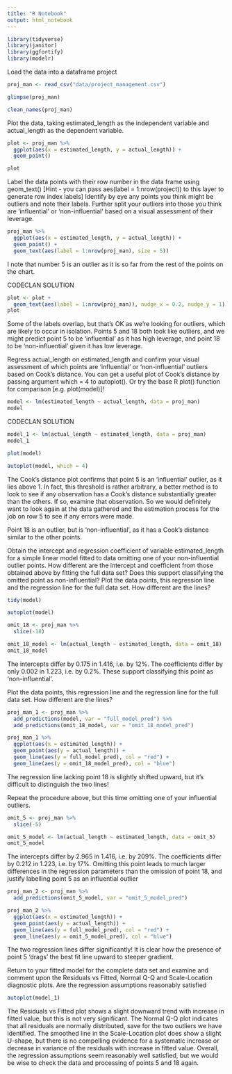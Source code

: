 ```yaml
---
title: "R Notebook"
output: html_notebook
---
```


```r
library(tidyverse)
library(janitor)
library(ggfortify)
library(modelr)
```


Load the data into a dataframe project

```r
proj_man <- read_csv("data/project_management.csv")
```

```r
glimpse(proj_man)
```

```r
clean_names(proj_man)
```


Plot the data, taking estimated_length as the independent variable and actual_length as the dependent variable.


```r

plot <- proj_man %>%
  ggplot(aes(x = estimated_length, y = actual_length)) +
  geom_point()

plot
```

Label the data points with their row number in the data frame using geom_text() [Hint - you can pass aes(label = 1:nrow(project)) to this layer to generate row index labels]
Identify by eye any points you think might be outliers and note their labels.
Further split your outliers into those you think are ‘influential’ or ‘non-influential’ based on a visual assessment of their leverage.

```r
proj_man %>%
  ggplot(aes(x = estimated_length, y = actual_length)) +
  geom_point() +
  geom_text(aes(label = 1:nrow(proj_man), size = 5))


```


I note that number 5 is an outlier as it is so far from the rest of the points on the chart. 

CODECLAN SOLUTION

```r

plot <- plot +
  geom_text(aes(label = 1:nrow(proj_man)), nudge_x = 0.2, nudge_y = 1)
plot
```


Some of the labels overlap, but that’s OK as we’re looking for outliers, which are likely to occur in isolation. Points 5 and 18 both look like outliers, and we might predict point 5 to be ‘influential’ as it has high leverage, and point 18 to be ‘non-influential’ given it has low leverage.


Regress actual_length on estimated_length and confirm your visual assessment of which points are ‘influential’ or ‘non-influential’ outliers based on Cook’s distance. You can get a useful plot of Cook’s distance by passing argument which = 4 to autoplot(). Or try the base R plot() function for comparison [e.g. plot(model)]!

```r

model <- lm(estimated_length ~ actual_length, data = proj_man)
model

```

CODECLAN SOLUTION

```r
model_1 <- lm(actual_length ~ estimated_length, data = proj_man)
model_1

```


```r
plot(model)
```

```r
autoplot(model, which = 4)
```

The Cook’s distance plot confirms that point 5 is an ‘influential’ outlier, as it lies above 1. In fact, this threshold is rather arbitrary, a better method is to look to see if any observation has a Cook’s distance substantially greater than the others. If so, examine that observation. So we would definitely want to look again at the data gathered and the estimation process for the job on row 5 to see if any errors were made.

Point 18 is an outlier, but is ‘non-influential’, as it has a Cook’s distance similar to the other points.


Obtain the intercept and regression coefficient of variable estimated_length for a simple linear model fitted to data omitting one of your non-influential outlier points.
How different are the intercept and coefficient from those obtained above by fitting the full data set? Does this support classifying the omitted point as non-influential?
Plot the data points, this regression line and the regression line for the full data set. How different are the lines?

```r
tidy(model)
```

```r
autoplot(model)
```

```r
omit_18 <- proj_man %>%
  slice(-18)

omit_18_model <- lm(actual_length ~ estimated_length, data = omit_18)
omit_18_model
```

The intercepts differ by 0.175 in 1.416, i.e. by 12%. The coefficients differ by only 0.002 in 1.223, i.e. by 0.2%. These support classifying this point as ‘non-influential’.

Plot the data points, this regression line and the regression line for the full data set. How different are the lines?

```r
proj_man_1 <- proj_man %>%
  add_predictions(model, var = "full_model_pred") %>%
  add_predictions(omit_18_model, var = "omit_18_model_pred")

proj_man_1 %>%
  ggplot(aes(x = estimated_length)) +
  geom_point(aes(y = actual_length)) +
  geom_line(aes(y = full_model_pred), col = "red") +
  geom_line(aes(y = omit_18_model_pred), col = "blue")
```

The regression line lacking point 18 is slightly shifted upward, but it’s difficult to distinguish the two lines!

Repeat the procedure above, but this time omitting one of your influential outliers.

```r
omit_5 <- proj_man %>%
  slice(-5)

omit_5_model <- lm(actual_length ~ estimated_length, data = omit_5)
omit_5_model
```

The intercepts differ by 2.965 in 1.416, i.e. by 209%. The coefficients differ by 0.212 in 1.223, i.e. by 17%. Omitting this point leads to much larger differences in the regression parameters than the omission of point 18, and justify labelling point 5 as an influential outlier

```r
proj_man_2 <- proj_man %>%
  add_predictions(omit_5_model, var = "omit_5_model_pred")

proj_man_2 %>%
  ggplot(aes(x = estimated_length)) +
  geom_point(aes(y = actual_length)) +
  geom_line(aes(y = full_model_pred), col = "red") +
  geom_line(aes(y = omit_5_model_pred), col = "blue")

```

The two regression lines differ significantly! It is clear how the presence of point 5 ‘drags’ the best fit line upward to steeper gradient.


Return to your fitted model for the complete data set and examine and comment upon the Residuals vs Fitted, Normal Q-Q and Scale-Location diagnostic plots. Are the regression assumptions reasonably satisfied

```r
autoplot(model_1)
```

The Residuals vs Fitted plot shows a slight downward trend with increase in fitted value, but this is not very significant. The Normal Q-Q plot indicates that all residuals are normally distributed, save for the two outliers we have identified. The smoothed line in the Scale-Location plot does show a slight U-shape, but there is no compelling evidence for a systematic increase or decrease in variance of the residuals with increase in fitted value. Overall, the regression assumptions seem reasonably well satisfied, but we would be wise to check the data and processing of points 5 and 18 again.

